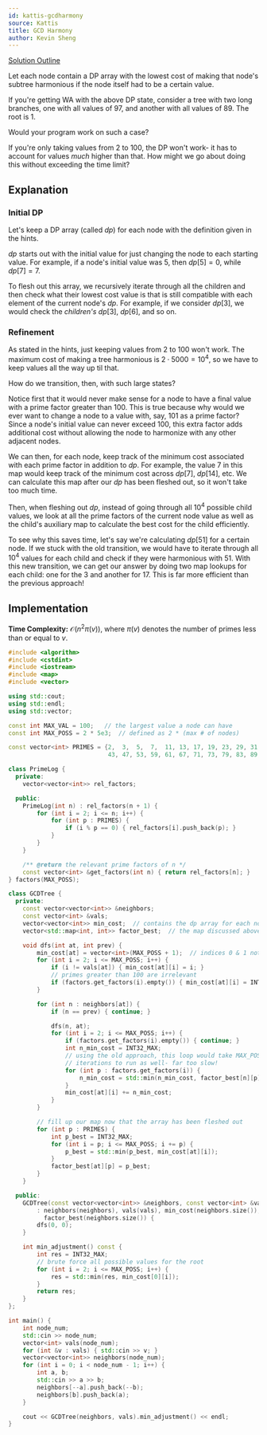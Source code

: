 ```yaml
---
id: kattis-gcdharmony
source: Kattis
title: GCD Harmony
author: Kevin Sheng
---
```


[Solution Outline](https://www.youtube.com/watch?v=gQS74eoGegk)

<Spoiler title="Hint 1">

Let each node contain a DP array with the lowest cost of making that node's subtree harmonious if the node itself had to be a certain value.

</Spoiler>

<Spoiler title="Hint 2">

If you're getting WA with the above DP state, consider a tree with two long branches,
one with all values of 97, and another with all values of 89.
The root is 1.

Would your program work on such a case?

</Spoiler>

<Spoiler title="Answer to Hint 2">

If you're only taking values from 2 to 100, the DP won't work-
it has to account for values *much* higher than that.
How might we go about doing this without exceeding the time limit?

</Spoiler>

<Spoiler title="Solution">

## Explanation

### Initial DP

Let's keep a DP array (called $dp$) for each node with the definition given in the hints.

$dp$ starts out with the initial value for just changing the node to each starting value.
For example, if a node's initial value was $5$, then $dp[5]=0$, while $dp[7]=7$.

To flesh out this array, we recursively iterate through all the children and then
check what their lowest cost value is that is still compatible with each element of the current node's $dp$.
For example, if we consider $dp[3]$, we would check the *children's* $dp[3]$, $dp[6]$, and so on.

### Refinement

As stated in the hints, just keeping values from 2 to 100 won't work.
The maximum cost of making a tree harmonious is $2 \cdot 5000=10^4$,
so we have to keep values all the way up til that.

How do we transition, then, with such large states?

Notice first that it would never make sense for a node to have a final value with a prime factor greater than 100.
This is true because why would we ever want to change a node to a value with, say, 101 as a prime factor?
Since a node's initial value can never exceed 100, this extra factor adds additional cost without allowing the node
to harmonize with any other adjacent nodes.

We can then, for each node, keep track of the minimum cost associated with each prime factor in addition to $dp$.
For example, the value $7$ in this map would keep track of the minimum cost across $dp[7]$, $dp[14]$, etc.
We can calculate this map after our $dp$ has been fleshed out, so it won't take too much time.

Then, when fleshing out $dp$, instead of going through all $10^4$ possible child values, we
look at all the prime factors of the current node value as well as the child's auxiliary map
to calculate the best cost for the child efficiently.

To see why this saves time, let's say we're calculating $dp[51]$ for a certain node.
If we stuck with the old transition, we would have to iterate through all $10^4$ values
for each child and check if they were harmonious with $51$.
With this new transition, we can get our answer by doing two map lookups for each child:
one for the $3$ and another for $17$.
This is far more efficient than the previous approach!

## Implementation

**Time Complexity:** $\mathcal{O}(n^2 \pi(v))$, where $\pi(v)$ denotes the number of primes less than or equal to $v$.

<LanguageSection>
<CPPSection>

```cpp
#include <algorithm>
#include <cstdint>
#include <iostream>
#include <map>
#include <vector>

using std::cout;
using std::endl;
using std::vector;

const int MAX_VAL = 100;   // the largest value a node can have
const int MAX_POSS = 2 * 5e3;  // defined as 2 * (max # of nodes)

const vector<int> PRIMES = {2,  3,  5,  7,  11, 13, 17, 19, 23, 29, 31, 37, 41,
                            43, 47, 53, 59, 61, 67, 71, 73, 79, 83, 89, 97};

class PrimeLog {
  private:
	vector<vector<int>> rel_factors;

  public:
	PrimeLog(int n) : rel_factors(n + 1) {
		for (int i = 2; i <= n; i++) {
			for (int p : PRIMES) {
				if (i % p == 0) { rel_factors[i].push_back(p); }
			}
		}
	}

	/** @return the relevant prime factors of n */
	const vector<int> &get_factors(int n) { return rel_factors[n]; }
} factors(MAX_POSS);

class GCDTree {
  private:
	const vector<vector<int>> &neighbors;
	const vector<int> &vals;
	vector<vector<int>> min_cost;  // contains the dp array for each node
	vector<std::map<int, int>> factor_best;  // the map discussed above

	void dfs(int at, int prev) {
		min_cost[at] = vector<int>(MAX_POSS + 1);  // indices 0 & 1 not used
		for (int i = 2; i <= MAX_POSS; i++) {
			if (i != vals[at]) { min_cost[at][i] = i; }
			// primes greater than 100 are irrelevant
			if (factors.get_factors(i).empty()) { min_cost[at][i] = INT32_MAX; }
		}

		for (int n : neighbors[at]) {
			if (n == prev) { continue; }

			dfs(n, at);
			for (int i = 2; i <= MAX_POSS; i++) {
				if (factors.get_factors(i).empty()) { continue; }
				int n_min_cost = INT32_MAX;
				// using the old approach, this loop would take MAX_POSS
				// iterations to run as well- far too slow!
				for (int p : factors.get_factors(i)) {
					n_min_cost = std::min(n_min_cost, factor_best[n][p]);
				}
				min_cost[at][i] += n_min_cost;
			}
		}

		// fill up our map now that the array has been fleshed out
		for (int p : PRIMES) {
			int p_best = INT32_MAX;
			for (int i = p; i <= MAX_POSS; i += p) {
				p_best = std::min(p_best, min_cost[at][i]);
			}
			factor_best[at][p] = p_best;
		}
	}

  public:
	GCDTree(const vector<vector<int>> &neighbors, const vector<int> &vals)
	    : neighbors(neighbors), vals(vals), min_cost(neighbors.size()),
	      factor_best(neighbors.size()) {
		dfs(0, 0);
	}

	int min_adjustment() const {
		int res = INT32_MAX;
		// brute force all possible values for the root
		for (int i = 2; i <= MAX_POSS; i++) {
			res = std::min(res, min_cost[0][i]);
		}
		return res;
	}
};

int main() {
	int node_num;
	std::cin >> node_num;
	vector<int> vals(node_num);
	for (int &v : vals) { std::cin >> v; }
	vector<vector<int>> neighbors(node_num);
	for (int i = 0; i < node_num - 1; i++) {
		int a, b;
		std::cin >> a >> b;
		neighbors[--a].push_back(--b);
		neighbors[b].push_back(a);
	}

	cout << GCDTree(neighbors, vals).min_adjustment() << endl;
}
```

</CPPSection>
</LanguageSection>

</Spoiler>
